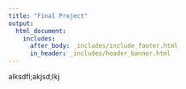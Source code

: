 ```yaml
---
title: "Final Project"
output: 
  html_document:
    includes:
      after_body: _includes/include_footer.html
      in_header: _includes/header_banner.html 
---
```

<!--
rmarkdown::render_site("Final-Project.Rmd")# build website
 -->

alksdfl;akjsd;lkj
